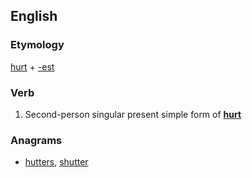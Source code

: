 ==English==

===Etymology===
[[hurt]] + [[-est]]

===Verb===
{{en-verb form}}

# {{archaic}} Second-person singular present simple form of '''[[hurt]]'''

===Anagrams===
* [[hutters#English|hutters]], [[shutter#English|shutter]]